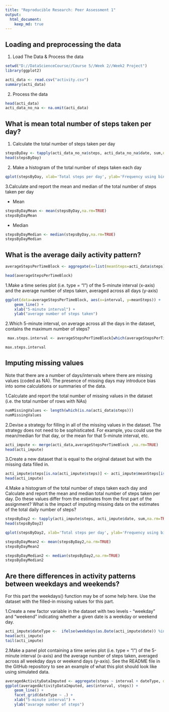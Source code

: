 ---
title: "Reproducible Research: Peer Assessment 1"
output: 
  html_document:
    keep_md: true
---


## Loading and preprocessing the data

1. Load The Data & Process the data
```{r }
setwd("D://DataScienceCourse//Course 5//Week 2//Week2 Project")
library(ggplot2)

acti_data <- read.csv("activity.csv")
summary(acti_data)
```

2. Process the data
```{r }
head(acti_data)
acti_data_no_na <- na.omit(acti_data)
```


## What is mean total number of steps taken per day?
1. Calculate the total number of steps taken per day
```{r echo = TRUE}
stepsByDay <- tapply(acti_data_no_na$steps, acti_data_no_na$date, sum,na.rm=TRUE)
head(stepsByDay)

```

2. Make a histogram of the total number of steps taken each day
```{r echo = TRUE}
qplot(stepsByDay, xlab='Total steps per day', ylab='Frequency using binwith 500', binwidth=500)
```

3.Calculate and report the mean and median of the total number of steps taken per day

- Mean
```{r echo = TRUE}
stepsByDayMean <- mean(stepsByDay,na.rm=TRUE)
stepsByDayMean
```

- Median
```{r echo = TRUE}
stepsByDayMedian <- median(stepsByDay,na.rm=TRUE)
stepsByDayMedian
```

## What is the average daily activity pattern?

```{r echo = TRUE}
averageStepsPerTimeBlock <- aggregate(x=list(meanSteps=acti_data$steps), by=list(interval=acti_data$interval), FUN=mean, na.rm=TRUE)

head(averageStepsPerTimeBlock)
```


1.Make a time series plot (i.e. type = "l") of the 5-minute interval (x-axis) and the average number of steps taken, averaged across all days (y-axis)

```{r echo = TRUE}
ggplot(data=averageStepsPerTimeBlock, aes(x=interval, y=meanSteps)) +
    geom_line() +
    xlab("5-minute interval") +
    ylab("average number of steps taken") 
```

2.Which 5-minute interval, on average across all the days in the dataset, contains the maximum number of steps?

```{r echo = TRUE}
 max.steps.interval <- averageStepsPerTimeBlock[which(averageStepsPerTimeBlock$meanSteps == max(averageStepsPerTimeBlock$meanSteps)),]

max.steps.interval
```

## Imputing missing values

Note that there are a number of days/intervals where there are missing values (coded as NA). The presence of missing days may introduce bias into some calculations or summaries of the data.

1.Calculate and report the total number of missing values in the dataset (i.e. the total number of rows with NAs)

```{r echo = TRUE}
numMissingValues <- length(which(is.na(acti_data$steps)))
numMissingValues
```


2.Devise a strategy for filling in all of the missing values in the dataset. The strategy does not need to be sophisticated. For example, you could use the mean/median for that day, or the mean for that 5-minute interval, etc.

```{r echo = TRUE}
acti_impute <- merge(acti_data,averageStepsPerTimeBlock ,na.rm=TRUE)
head(acti_impute)
```

3.Create a new dataset that is equal to the original dataset but with the missing data filled in.

```{r echo = TRUE}
acti_impute$steps[is.na(acti_impute$steps)] <- acti_impute$meanSteps[is.na(acti_impute$steps)]
head(acti_impute)
```


4.Make a histogram of the total number of steps taken each day and Calculate and report the mean and median total number of steps taken per day. Do these values differ from the estimates from the first part of the assignment? What is the impact of imputing missing data on the estimates of the total daily number of steps?

```{r echo = TRUE}
stepsByDay2 <- tapply(acti_impute$steps, acti_impute$date, sum,na.rm=TRUE)
head(stepsByDay2)

qplot(stepsByDay2, xlab='Total steps per day', ylab='Frequency using binwith 500', binwidth=500)

stepsByDayMean2 <- mean(stepsByDay2,na.rm=TRUE)
stepsByDayMean2

stepsByDayMedian2 <- median(stepsByDay2,na.rm=TRUE)
stepsByDayMedian2
```


## Are there differences in activity patterns between weekdays and weekends?

For this part the weekdays() function may be of some help here. Use the dataset with the filled-in missing values for this part.

1.Create a new factor variable in the dataset with two levels - "weekday" and "weekend" indicating whether a given date is a weekday or weekend day.

```{r echo = TRUE}
acti_impute$dateType <-  ifelse(weekdays(as.Date(acti_impute$date)) %in% c("Monday", "Tuesday", "Wednesday", "Thursday", "Friday"), "Weekday", "Weekend")
head(acti_impute)
tail(acti_impute)
```


2.Make a panel plot containing a time series plot (i.e. type = "l") of the 5-minute interval (x-axis) and the average number of steps taken, averaged across all weekday days or weekend days (y-axis). See the README file in the GitHub repository to see an example of what this plot should look like using simulated data.

```{r echo = TRUE}
averagedActivityDataImputed <- aggregate(steps ~ interval + dateType, data=acti_impute, mean)
ggplot(averagedActivityDataImputed, aes(interval, steps)) + 
    geom_line() + 
    facet_grid(dateType ~ .) +
    xlab("5-minute interval") + 
    ylab("avarage number of steps")
```



